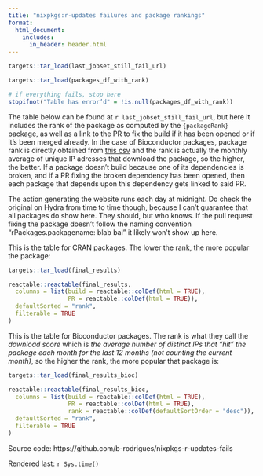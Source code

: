```yaml
---
title: "nixpkgs:r-updates failures and package rankings"
format: 
  html_document:
    includes:
      in_header: header.html
---
```


```r

targets::tar_load(last_jobset_still_fail_url)

targets::tar_load(packages_df_with_rank)

# if everything fails, stop here
stopifnot("Table has error’d" = !is.null(packages_df_with_rank))

```

The table below can be found at `r last_jobset_still_fail_url`, but here it
includes the rank of the package as computed by the `{packageRank}` package, as
well as a link to the PR to fix the build if it has been opened or if it's been
merged already. In the case of Bioconductor packages, package rank is directly
obtained from [this
csv](https://bioconductor.org/packages/stats/bioc/bioc_pkg_scores.tab) and the
rank is actually the monthly average of unique IP adresses that download the
package, so the higher, the better. If a package doesn't build because one of
its dependencies is broken, and if a PR fixing the broken dependency has been
opened, then each package that depends upon this dependency gets linked to said
PR.

The action generating the website runs each day at midnight. Do check the
original on Hydra from time to time though, because I can't guarantee that all
packages do show here. They should, but who knows. If the pull request fixing
the package doesn't follow the naming convention "rPackages.packagename: blab
bal" it likely won't show up here.

This is the table for CRAN packages. The lower the rank, the more popular the
package:

```r
targets::tar_load(final_results)

reactable::reactable(final_results,
  columns = list(build = reactable::colDef(html = TRUE),
                 PR = reactable::colDef(html = TRUE)),
  defaultSorted = "rank",
  filterable = TRUE
)

```

This is the table for Bioconductor packages. The rank is what they call the
*download score* which is *the average number of distinct IPs that "hit" the
package each month for the last 12 months (not counting the current month)*, so
the higher the rank, the more popular that package is:

```r
targets::tar_load(final_results_bioc)

reactable::reactable(final_results_bioc,
  columns = list(build = reactable::colDef(html = TRUE),
                 PR = reactable::colDef(html = TRUE),
                 rank = reactable::colDef(defaultSortOrder = "desc")),
  defaultSorted = "rank",
  filterable = TRUE
)

```

Source code: https://github.com/b-rodrigues/nixpkgs-r-updates-fails

Rendered last: `r Sys.time()`
